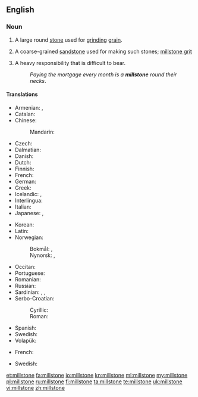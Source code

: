 ==English==
{{wikipedia}}

===Noun===
{{en-noun}}

# A large round [[stone]] used for [[grind]]ing [[grain]].
# {{context|geology|lang=en}} A coarse-grained [[sandstone]] used for making such stones; [[millstone grit]]
# {{context|figurative|lang=en}} A heavy responsibility that is difficult to bear.
#: ''Paying the mortgage every month is a '''millstone''' round their necks''.

====Translations====
{{trans-top|large round stone used for grinding grain}}
* Armenian: {{t|hy|երկանաքար|tr=erkanak'ar}}, {{t|hy|ջրաղացաքար|tr=ǰraġac'ak'ar}}
* Catalan: {{t+|ca|mola|f}}
* Chinese:
*: Mandarin: {{t+|cmn|磨石|tr=móshí|sc=Hani}}
* Czech: {{t|cs|mlýnský kámen|m}}
* Dalmatian: {{t|dlm|mucna|f}}
* Danish: {{t|da|møllesten|c}}
* Dutch: {{t|nl|molensteen|m}}
* Finnish: {{t+|fi|myllynkivi}}
* French: {{t+|fr|meule|f}}
* German: {{t+|de|Mühlstein|m}}
* Greek: {{t+|el|μυλόπετρα|f|tr=mylópetra|sc=Grek}}
* Icelandic: {{t|is|kvarnarsteinn|m}}, {{t|is|myllusteinn|m}}
* Interlingua: {{t|ia|mola}}
* Italian: {{t+|it|mola|f}}
* Japanese: {{t|ja|碾き臼|tr=ひきうす, hikiusu|sc=Jpan}}, {{t|ja|ひき臼|tr=ひきうす, hikiusu|sc=Jpan}}
{{trans-mid}}
* Korean: {{t|ko|맷돌|tr=maetdol|sc=Kore}}
* Latin: {{t|la|mola|f}}
* Norwegian: 
*: Bokmål: {{t|no|kvernstein|m}}, {{t|no|møllestein|m}}
*: Nynorsk: {{t|nn|kvernstein|m}}, {{t|nn|møllestein|m}}
* Occitan: {{t+|oc|mòla|f}}
* Portuguese: {{t|pt|mó|f}}
* Romanian: {{t|ro|piatră de moară|f}}
* Russian: {{t+|ru|жёрнов|m|tr=žórnov}}
* Sardinian: {{t|sc|moa}}, {{t|sc|mola}}, {{t|sc|mora}}
* Serbo-Croatian:
*: Cyrillic: {{t|sh|жрвањ|m}}
*: Roman:  {{t|sh|žrvanj|m}}
* Spanish: {{t+|es|muela|f}}
* Swedish: {{t|sv|kvarnsten|c}}
* Volapük: {{t+|vo|mülaston}}
{{trans-bottom}}

{{trans-top|coarse-grained sandstone}}
* French: {{t+|fr|meulière|f}}
{{trans-mid}}
{{trans-bottom}}

{{trans-top|heavy responsibility}}
* Swedish: {{t|sv|kvarnsten|c}}
{{trans-mid}}
{{trans-bottom}}

[[et:millstone]]
[[fa:millstone]]
[[io:millstone]]
[[kn:millstone]]
[[ml:millstone]]
[[my:millstone]]
[[pl:millstone]]
[[ru:millstone]]
[[fi:millstone]]
[[ta:millstone]]
[[te:millstone]]
[[uk:millstone]]
[[vi:millstone]]
[[zh:millstone]]